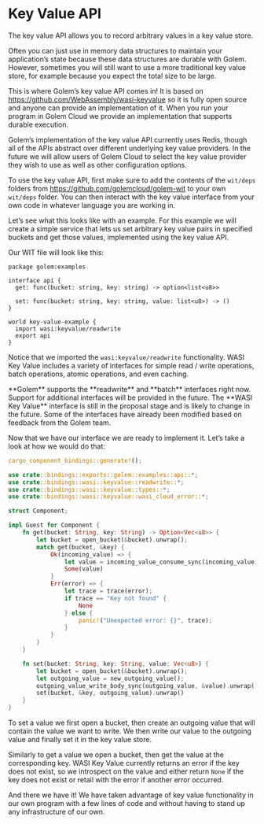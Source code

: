 
# Key Value API

The key value API allows you to record arbitrary values in a key value store.

Often you can just use in memory data structures to maintain your application’s state because these data structures are durable with Golem. However, sometimes you will still want to use a more traditional key value store, for example because you expect the total size to be large.

This is where Golem’s key value API comes in! It is based on https://github.com/WebAssembly/wasi-keyvalue so it is fully open source and anyone can provide an implementation of it. When you run your program in Golem Cloud we provide an implementation that supports durable execution.

Golem’s implementation of the key value API currently uses Redis, though all of the APIs abstract over different underlying key value providers. In the future we will allow users of Golem Cloud to select the key value provider they wish to use as well as other configuration options.

To use the key value API, first make sure to add the contents of the `wit/deps` folders from https://github.com/golemcloud/golem-wit to your own `wit/deps` folder. You can then interact with the key value interface from your own code in whatever language you are working in.

Let’s see what this looks like with an example. For this example we will create a simple service that lets us set arbitrary key value pairs in specified buckets and get those values, implemented using the key value API.

Our WIT file will look like this:

```
package golem:examples

interface api {
  get: func(bucket: string, key: string) -> option<list<u8>>

  set: func(bucket: string, key: string, value: list<u8>) -> ()
}

world key-value-example {
  import wasi:keyvalue/readwrite
  export api
}
```

Notice that we imported the `wasi:keyvalue/readwrite` functionality. WASI Key Value includes a variety of interfaces for simple read / write operations, batch operations, atomic operations, and even caching.

<Callout>
  **Golem** supports the **readwrite** and **batch** interfaces right now. Support for additional
  interfaces will be provided in the future.
</Callout>

<Callout>
  The **WASI Key Value** interface is still in the proposal stage and is likely to change in the
  future. Some of the interfaces have already been modified based on feedback from the Golem team.
</Callout>

Now that we have our interface we are ready to implement it. Let’s take a look at how we would do that:

```rust
cargo_component_bindings::generate!();

use crate::bindings::exports::golem::examples::api::*;
use crate::bindings::wasi::keyvalue::readwrite::*;
use crate::bindings::wasi::keyvalue::types::*;
use crate::bindings::wasi::keyvalue::wasi_cloud_error::*;

struct Component;

impl Guest for Component {
    fn get(bucket: String, key: String) -> Option<Vec<u8>> {
        let bucket = open_bucket(&bucket).unwrap();
        match get(bucket, &key) {
            Ok(incoming_value) => {
                let value = incoming_value_consume_sync(incoming_value).unwrap();
                Some(value)
            }
            Err(error) => {
                let trace = trace(error);
                if trace == "Key not found" {
                    None
                } else {
                    panic!("Unexpected error: {}", trace);
                }
            }
        }
    }

    fn set(bucket: String, key: String, value: Vec<u8>) {
        let bucket = open_bucket(&bucket).unwrap();
        let outgoing_value = new_outgoing_value();
        outgoing_value_write_body_sync(outgoing_value, &value).unwrap();
        set(bucket, &key, outgoing_value).unwrap()
    }
}
```

To set a value we first open a bucket, then create an outgoing value that will contain the value we want to write. We then write our value to the outgoing value and finally set it in the key value store.

Similarly to get a value we open a bucket, then get the value at the corresponding key. WASI Key Value currently returns an error if the key does not exist, so we introspect on the value and either return `None` if the key does not exist or retail with the error if another error occurred.

And there we have it! We have taken advantage of key value functionality in our own program with a few lines of code and without having to stand up any infrastructure of our own.
